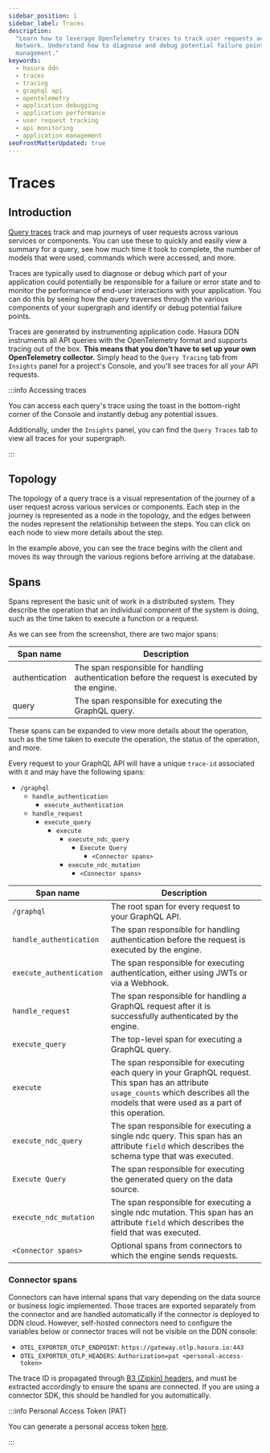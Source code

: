 ```yaml
---
sidebar_position: 1
sidebar_label: Traces
description:
  "Learn how to leverage OpenTelemetry traces to track user requests across various services in the Hasura Data Delivery
  Network. Understand how to diagnose and debug potential failure points and monitor performance for better application
  management."
keywords:
  - hasura ddn
  - traces
  - tracing
  - graphql api
  - opentelemetry
  - application debugging
  - application performance
  - user request tracking
  - api monitoring
  - application management
seoFrontMatterUpdated: true
---
```



# Traces

## Introduction

[Query traces](https://opentelemetry.io/docs/concepts/signals/traces/) track and map journeys of user requests across
various services or components. You can use these to quickly and easily view a summary for a query, see how much time it
took to complete, the number of models that were used, commands which were accessed, and more.

Traces are typically used to diagnose or debug which part of your application could potentially be responsible for a
failure or error state and to monitor the performance of end-user interactions with your application. You can do this by
seeing how the query traverses through the various components of your supergraph and identify or debug potential failure
points.

Traces are generated by instrumenting application code. Hasura DDN instruments all API queries with the OpenTelemetry
format and supports tracing out of the box. **This means that you don't have to set up your own OpenTelemetry
collector.** Simply head to the `Query Tracing` tab from `Insights` panel for a project's Console, and you'll see traces
for all your API requests.

:::info Accessing traces

You can access each query's trace using the toast in the bottom-right corner of the Console and instantly debug any
potential issues.

<Thumbnail src="/img/o11y/tracing.gif" alt="Execute a query" width="1000px" />

Additionally, under the `Insights` panel, you can find the `Query Traces` tab to view all traces for your supergraph.

<Thumbnail src="/img/o11y/v0.1.1._console_query-traces-queries.png" alt="Execute a query" width="1000px" />

:::

## Topology

The topology of a query trace is a visual representation of the journey of a user request across various services or
components. Each step in the journey is represented as a node in the topology, and the edges between the nodes represent
the relationship between the steps. You can click on each node to view more details about the step.

<Thumbnail src="/img/o11y/v0.1.1_console_topology.png" alt="Execute a query" width="1000px" />

In the example above, you can see the trace begins with the client and moves its way through the various regions before
arriving at the database.

## Spans

Spans represent the basic unit of work in a distributed system. They describe the operation that an individual component
of the system is doing, such as the time taken to execute a function or a request.

<Thumbnail src="/img/o11y/v0.1.1_console_spans.png" alt="Execute a query" width="1000px" />

As we can see from the screenshot, there are two major spans:

| Span name      | Description                                                                                    |
| -------------- | ---------------------------------------------------------------------------------------------- |
| authentication | The span responsible for handling authentication before the request is executed by the engine. |
| query          | The span responsible for executing the GraphQL query.                                          |

These spans can be expanded to view more details about the operation, such as the time taken to execute the operation,
the status of the operation, and more.

Every request to your GraphQL API will have a unique `trace-id` associated with it and may have the following spans:

- `/graphql`
  - `handle_authentication`
    - `execute_authentication`
  - `handle_request`
    - `execute_query`
      - `execute`
        - `execute_ndc_query`
          - `Execute Query`
            - `<Connector spans>`
        - `execute_ndc_mutation`
          - `<Connector spans>`

| Span name                | Description                                                                                                                                                                                 |
| ------------------------ | ------------------------------------------------------------------------------------------------------------------------------------------------------------------------------------------- |
| `/graphql`               | The root span for every request to your GraphQL API.                                                                                                                                        |
| `handle_authentication`  | The span responsible for handling authentication before the request is executed by the engine.                                                                                              |
| `execute_authentication` | The span responsible for executing authentication, either using JWTs or via a Webhook.                                                                                                      |
| `handle_request`         | The span responsible for handling a GraphQL request after it is successfully authenticated by the engine.                                                                                   |
| `execute_query`          | The top-level span for executing a GraphQL query.                                                                                                                                           |
| `execute`                | The span responsible for executing each query in your GraphQL request. This span has an attribute `usage_counts` which describes all the models that were used as a part of this operation. |
| `execute_ndc_query`      | The span responsible for executing a single ndc query. This span has an attribute `field` which describes the schema type that was executed.                                                |
| `Execute Query`          | The span responsible for executing the generated query on the data source.                                                                                                                  |
| `execute_ndc_mutation`   | The span responsible for executing a single ndc mutation. This span has an attribute `field` which describes the field that was executed.                                                   |
| `<Connector spans>`      | Optional spans from connectors to which the engine sends requests.                                                                                                                          |

### Connector spans

Connectors can have internal spans that vary depending on the data source or business logic implemented. Those traces
are exported separately from the connector and are handled automatically if the connector is deployed to DDN cloud.
However, self-hosted connectors need to configure the variables below or connector traces will not be visible on the DDN
console:

- `OTEL_EXPORTER_OTLP_ENDPOINT`: `https://gateway.otlp.hasura.io:443`
- `OTEL_EXPORTER_OTLP_HEADERS`: `Authorization=pat <personal-access-token>`

The trace ID is propagated through [B3 (Zipkin) headers][B3 propagation], and must be extracted accordingly to ensure
the spans are connected. If you are using a connector SDK, this should be handled for you automatically.

[B3 propagation]: https://github.com/openzipkin/b3-propagation

:::info Personal Access Token (PAT)

You can generate a personal access token [here](https://cloud.hasura.io/account-settings/access-tokens).

:::
